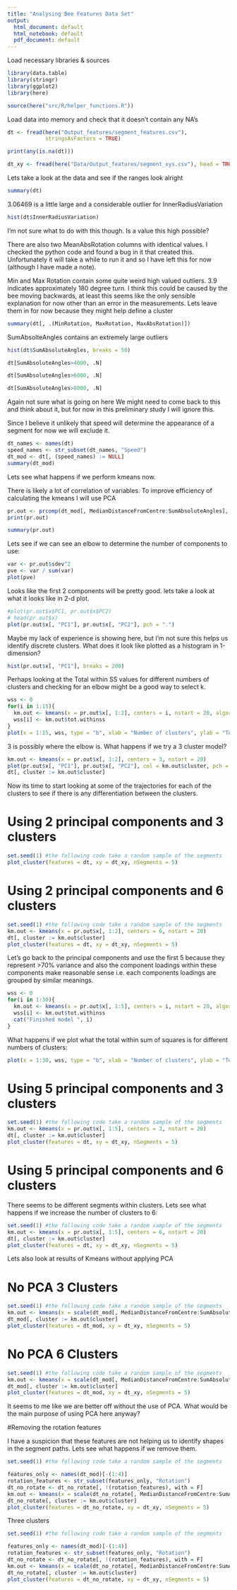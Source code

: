 ```yaml
---
title: "Analysing Bee Features Data Set"
output:
  html_document: default
  html_notebook: default
  pdf_document: default
---
```


Load necessary libraries & sources
```r
library(data.table)
library(stringr)
library(ggplot2)
library(here)

source(here("src/R/helper_functions.R"))
```

Load data into memory and check that it doesn't contain any NA's
```r
dt <- fread(here("Output_features/segment_features.csv"),
            stringsAsFactors = TRUE)

print(any(is.na(dt)))

dt_xy <- fread(here("Data/Output_features/segment_xys.csv"), head = TRUE)
```

Lets take a look at the data and see if the ranges look alright
```r
summary(dt)
```

3.06469 is a little large and a considerable outlier for InnerRadiusVariation
```r
hist(dt$InnerRadiusVariation)
```

I'm not sure what to do with this though. Is a value this high possible?

There are also two MeanAbsRotation columns with identical values. I checked the python code and found a bug in it that created this. Unfortunately it will take a while to run it and so I have left this for now (although I have made a note).


Min and Max Rotation contain some quite weird high valued outliers. 3.9 indicates approximately 180 degree turn. I think this could be caused by the bee moving backwards, at least this seems like the only sensible explanation for now other than an error in the measurements. Lets leave them in for now because they might help define a cluster
```r
summary(dt[, .(MinRotation, MaxRotation, MaxAbsRotation)])
```

SumAbsolteAngles contains an extremely large outliers
```r
hist(dt$SumAbsoluteAngles, breaks = 50)
```

```r
dt[SumAbsoluteAngles>4000, .N]
```
```r
dt[SumAbsoluteAngles>6000, .N]
```
```r
dt[SumAbsoluteAngles>8000, .N]
```
Again not sure what is going on here We might need to come back to this and think about it, but for now in this preliminary study I will ignore this.

Since I believe it unlikely that speed will determine the appearance of a segment for now we will exclude it.

```r
dt_names <- names(dt)
speed_names <- str_subset(dt_names, "Speed")
dt_mod <- dt[, (speed_names) := NULL]
summary(dt_mod)
```

Lets see what happens if we perform kmeans now.

There is likely a lot of correlation of variables. To improve efficiency of calculating the kmeans I will use PCA

```r
pr.out <- prcomp(dt_mod[, MedianDistanceFromCentre:SumAbsoluteAngles], scale = TRUE)
print(pr.out)
```
```r
summary(pr.out)
```

Lets see if we can see an elbow to determine the number of components to use:
```r
var <- pr.out$sdev^2
pve <- var / sum(var)
plot(pve)
```



Looks like the first 2 components will be pretty good. lets take a look at what it looks like in 2-d plot.

```r
#plot(pr.out$x$PC1, pr.out$x$PC2)
# head(pr.out$x)
plot(pr.out$x[, "PC1"], pr.out$x[, "PC2"], pch = ".")
```

Maybe my lack of experience is showing here, but I'm not sure this helps us identify discrete clusters. What does it look like plotted as a histogram in 1-dimension?

```r
hist(pr.out$x[, "PC1"], breaks = 200)
```


Perhaps looking at the Total within SS values for different numbers of clusters and checking for an elbow might be a good way to select k.

```r
wss <- 0
for(i in 1:15){
  km.out <- kmeans(x = pr.out$x[, 1:2], centers = i, nstart = 20, algorithm = "Lloyd", iter.max = 200)
  wss[i] <- km.out$tot.withinss
}
plot(x = 1:15, wss, type = "b", xlab = "Number of clusters", ylab = "Total within sum of squares", ylim = c(0, 150000))

```

3 is possibly where the elbow is. What happens if we try a 3 cluster model?
```r
km.out <- kmeans(x = pr.out$x[, 1:2], centers = 3, nstart = 20)
plot(pr.out$x[, "PC1"], pr.out$x[, "PC2"], col = km.out$cluster, pch = ".")
dt[, cluster := km.out$cluster]
```

Now its time to start looking at some of the trajectories for each of the clusters to see if there is any differentiation between the clusters.

# Using 2 principal components and 3 clusters

```r
set.seed(1) #the following code take a random sample of the segments
plot_cluster(features = dt, xy = dt_xy, nSegments = 5)
```

# Using 2 principal components and 6 clusters

```r
set.seed(1) #the following code take a random sample of the segments
km.out <- kmeans(x = pr.out$x[, 1:2], centers = 6, nstart = 20)
dt[, cluster := km.out$cluster]
plot_cluster(features = dt, xy = dt_xy, nSegments = 5)
```



Let's go back to the principal components and use the first 5 because they represent >70% variance and also the component loadings within these components make reasonable sense i.e. each components loadings are grouped by similar meanings.
```r
wss <- 0
for(i in 1:30){
  km.out <- kmeans(x = pr.out$x[, 1:5], centers = i, nstart = 20, algorithm = "Lloyd", iter.max = 200)
  wss[i] <- km.out$tot.withinss
  cat("Finished model ", i)
}
```
What happens if we plot what the total within sum of squares is for different numbers of clusters:
```r
plot(x = 1:30, wss, type = "b", xlab = "Number of clusters", ylab = "Total within sum of squares", ylim = c(0, max(wss)))
```


# Using 5 principal components and 3 clusters

```r
set.seed(1) #the following code take a random sample of the segments
km.out <- kmeans(x = pr.out$x[, 1:5], centers = 3, nstart = 20)
dt[, cluster := km.out$cluster]
plot_cluster(features = dt, xy = dt_xy, nSegments = 5)
```

# Using 5 principal components and 6 clusters

There seems to be different segments within clusters. Lets see what happens if we increase the number of clusters to 6:
```r
set.seed(1) #the following code take a random sample of the segments
km.out <- kmeans(x = pr.out$x[, 1:5], centers = 6, nstart = 20)
dt[, cluster := km.out$cluster]
plot_cluster(features = dt, xy = dt_xy, nSegments = 5)
```

Lets also look at results of Kmeans without applying PCA

# No PCA 3 Clusters
```r
set.seed(1) #the following code take a random sample of the segments
km.out <- kmeans(x = scale(dt_mod[, MedianDistanceFromCentre:SumAbsoluteAngles]), centers = 3, nstart = 20)
dt_mod[, cluster := km.out$cluster]
plot_cluster(features = dt_mod, xy = dt_xy, nSegments = 5)

```

# No PCA 6 Clusters
```r
set.seed(1) #the following code take a random sample of the segments
km.out <- kmeans(x = scale(dt_mod[, MedianDistanceFromCentre:SumAbsoluteAngles]), centers = 6, nstart = 20)
dt_mod[, cluster := km.out$cluster]
plot_cluster(features = dt_mod, xy = dt_xy, nSegments = 5)
```


It seems to me like we are better off without the use of PCA. What would be the main purpose of using PCA here anyway?

#Removing the rotation features

I have a suspicion that these features are not helping us to identify shapes in the segment paths. Lets see what happens if we remove them.

```r
set.seed(1) #the following code take a random sample of the segments

features_only <- names(dt_mod)[-(1:4)]
rotation_features <- str_subset(features_only, "Rotation")
dt_no_rotate <- dt_no_rotate[, !(rotation_features), with = F]
km.out <- kmeans(x = scale(dt_no_rotate[, MedianDistanceFromCentre:SumAbsoluteAngles]), centers = 6, nstart = 20)
dt_no_rotate[, cluster := km.out$cluster]
plot_cluster(features = dt_no_rotate, xy = dt_xy, nSegments = 5)
```

Three clusters
```r
set.seed(1) #the following code take a random sample of the segments

features_only <- names(dt_mod)[-(1:4)]
rotation_features <- str_subset(features_only, "Rotation")
dt_no_rotate <- dt_no_rotate[, !(rotation_features), with = F]
km.out <- kmeans(x = scale(dt_no_rotate[, MedianDistanceFromCentre:SumAbsoluteAngles]), centers = 3, nstart = 20)
dt_no_rotate[, cluster := km.out$cluster]
plot_cluster(features = dt_no_rotate, xy = dt_xy, nSegments = 5)
```

